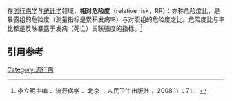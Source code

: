 {{multiple issues|
{{mergeto|相對風險}}
{{copyedit|time=2014-09-28T07:38:25+00:00}}
{{expert|time=2014-09-28T07:38:25+00:00}}
}}
在[[流行病学|流行病学]]与[[统计学|统计学]]领域，'''相对危险度'''（relative risk，RR）：亦称危险度比，是暴露组的危险度（测量指标是累积发病率）与对照组的危险度之比。危险度比与率比都是反映暴露于发病（死亡）关联强度的指标。<ref>李立明主编 ．流行病学 ．北京 ：人民卫生出版社 ，2008.11 ：71 ．</ref>

==引用参考==
[[Category:流行病|Category:流行病]]